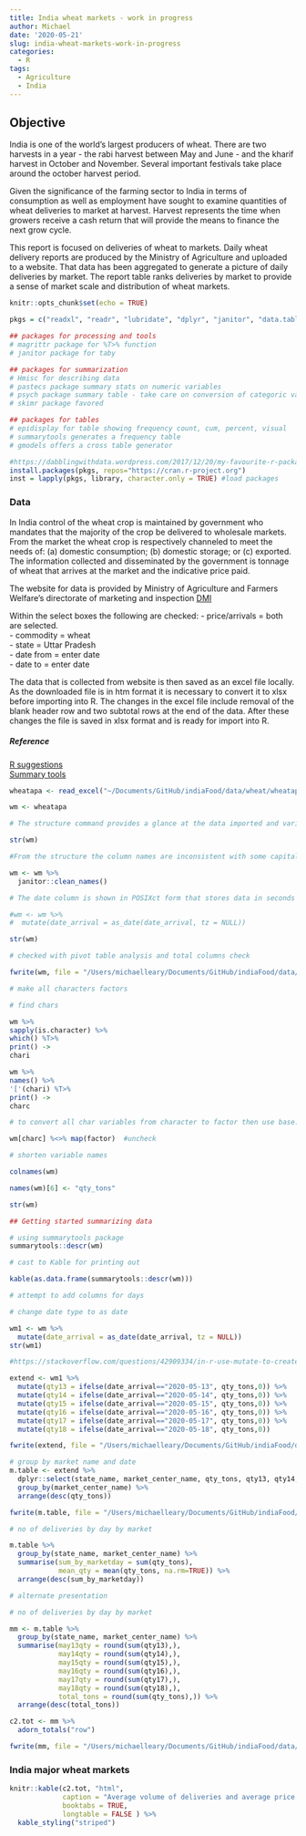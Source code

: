 ```yaml
---
title: India wheat markets - work in progress
author: Michael
date: '2020-05-21'
slug: india-wheat-markets-work-in-progress
categories:
  - R
tags:
  - Agriculture
  - India
---
```


## Objective

India is one of the world's largest producers of wheat. There are two harvests in a year - the rabi harvest between May and June - and the kharif harvest in October and November. Several important festivals take place around the october harvest period.

Given the significance of the farming sector to India in terms of consumption as well as employment have sought to examine quantities of wheat deliveries to market at harvest. Harvest represents the time when growers receive a cash return that will provide the means to finance the next grow cycle.    

This report is focused on deliveries of wheat to markets. Daily wheat delivery reports are produced by the Ministry of Agriculture and uploaded to a website. That data has been aggregated to generate a picture of daily  deliveries by market. The report table ranks deliveries by market to provide a sense of market scale and distribution of wheat markets. 

```r
knitr::opts_chunk$set(echo = TRUE)
```

```r
pkgs = c("readxl", "readr", "lubridate", "dplyr", "janitor", "data.table", "purrr", "magrittr", "Hmisc", "summarytools", "knitr", "kableExtra")

## packages for processing and tools
# magrittr package for %T>% function
# janitor package for taby

## packages for summarization
# Hmisc for describing data
# pastecs package summary stats on numeric variables
# psych package summary table - take care on conversion of categoric variables
# skimr package favored

## packages for tables
# epidisplay for table showing frequency count, cum, percent, visual
# summarytools generates a frequency table
# gmodels offers a cross table generator

#https://dabblingwithdata.wordpress.com/2017/12/20/my-favourite-r-package-for-frequency-tables/
install.packages(pkgs, repos="https://cran.r-project.org")
inst = lapply(pkgs, library, character.only = TRUE) #load packages
```

### Data

In India control of the wheat crop is maintained by government who mandates that the majority of the crop be delivered to wholesale markets. From the market the wheat crop is respectively channeled to meet the needs of: (a) domestic consumption; (b) domestic storage; or (c) exported. The information collected and disseminated by the government is tonnage of wheat that arrives at the market and the indicative price paid. 

The website for data is provided by Ministry of Agriculture and Farmers Welfare's directorate of marketing and inspection [DMI](https://agmarknet.gov.in/Default.aspx)

Within the select boxes the following are checked:
- price/arrivals = both are selected.\
- commodity = wheat\
- state = Uttar Pradesh\
- date from = enter date\
- date to = enter date

The data that is collected from website is then saved as an excel file locally. As the downloaded file is in htm format it is necessary to convert it to xlsx before importing into R. The changes in the excel file include removal of the blank header row and two subtotal rows at the end of the data. After these changes the file is saved in xlsx format and is ready for import into R. 

##### Reference
[R suggestions](https://www.cyclismo.org/tutorial/R/linearLeastSquares.html)\
[Summary tools](https://cran.r-project.org/web/packages/summarytools/vignettes/Introduction.html)

```r
wheatapa <- read_excel("~/Documents/GitHub/indiaFood/data/wheat/wheatapa.xlsx", skip = 0)

```

```r
wm <- wheatapa
```

```r
# The structure command provides a glance at the data imported and variable types. 

str(wm)
```

```r
#From the structure the column names are inconsistent with some capitalized and in some files with spaces in variable names. Use janitor package to tidy the column names. 

wm <- wm %>% 
  janitor::clean_names()

```

```r
# The date column is shown in POSIXct form that stores data in seconds from 1970. However the date type variable is supposed to be simpler to use and so will convert the variable to that type. 

#wm <- wm %>%
#  mutate(date_arrival = as_date(date_arrival, tz = NULL))
```

```r
str(wm)
```

```r

# checked with pivot table analysis and total columns check

fwrite(wm, file = "/Users/michaelleary/Documents/GitHub/indiaFood/data/wmapa20200523.csv", row.names = TRUE) # in csv form

```

```r
# make all characters factors 

# find chars

wm %>%
sapply(is.character) %>%
which() %T>%
print() ->
chari

wm %>%
names() %>%
'['(chari) %T>%
print() ->
charc

# to convert all char variables from character to factor then use base::factor()

wm[charc] %<>% map(factor)  #uncheck

```

```r
# shorten variable names

colnames(wm)

names(wm)[6] <- "qty_tons"

```

```r
str(wm)
```

```r
## Getting started summarizing data

# using summarytools package
summarytools::descr(wm)
```

```r
# cast to Kable for printing out

kable(as.data.frame(summarytools::descr(wm)))

```

```r
# attempt to add columns for days

# change date type to as date

wm1 <- wm %>%
  mutate(date_arrival = as_date(date_arrival, tz = NULL))
str(wm1)

#https://stackoverflow.com/questions/42909334/in-r-use-mutate-to-create-a-new-column-based-on-conditions-by-group

extend <- wm1 %>%
  mutate(qty13 = ifelse(date_arrival=="2020-05-13", qty_tons,0)) %>%
  mutate(qty14 = ifelse(date_arrival=="2020-05-14", qty_tons,0)) %>%
  mutate(qty15 = ifelse(date_arrival=="2020-05-15", qty_tons,0)) %>%
  mutate(qty16 = ifelse(date_arrival=="2020-05-16", qty_tons,0)) %>%
  mutate(qty17 = ifelse(date_arrival=="2020-05-17", qty_tons,0)) %>%
  mutate(qty18 = ifelse(date_arrival=="2020-05-18", qty_tons,0))

fwrite(extend, file = "/Users/michaelleary/Documents/GitHub/indiaFood/data/extendapa20200523.csv", row.names = TRUE) # in csv form

```

```r
# group by market name and date
m.table <- extend %>% 
  dplyr::select(state_name, market_center_name, qty_tons, qty13, qty14, qty15, qty16, qty17, qty18) %>%
  group_by(market_center_name) %>%
  arrange(desc(qty_tons))

fwrite(m.table, file = "/Users/michaelleary/Documents/GitHub/indiaFood/data/mtapa20200523.csv", row.names = TRUE) # in csv form

```

```r
# no of deliveries by day by market

m.table %>%
  group_by(state_name, market_center_name) %>%
  summarise(sum_by_marketday = sum(qty_tons),
            mean_qty = mean(qty_tons, na.rm=TRUE)) %>%
  arrange(desc(sum_by_marketday))

```


```r
# alternate presentation

# no of deliveries by day by market

mm <- m.table %>%
  group_by(state_name, market_center_name) %>%
  summarise(may13qty = round(sum(qty13),),
            may14qty = round(sum(qty14),),
            may15qty = round(sum(qty15),),
            may16qty = round(sum(qty16),),
            may17qty = round(sum(qty17),),
            may18qty = round(sum(qty18),),
            total_tons = round(sum(qty_tons),)) %>%
  arrange(desc(total_tons))

c2.tot <- mm %>%
  adorn_totals("row")

fwrite(mm, file = "/Users/michaelleary/Documents/GitHub/indiaFood/data/mmapa20200523.csv", row.names = TRUE) # in csv form

```

\newpage

### India major wheat markets 

```r

knitr::kable(c2.tot, "html",
             caption = "Average volume of deliveries and average price by market center",
             booktabs = TRUE,
             longtable = FALSE ) %>%
  kable_styling("striped") 

```

